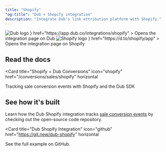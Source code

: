 ```yaml
---
title: "Shopify"
"og:title": "Dub + Shopify integration"
description: "Integrate Dub's link attribution platform with Shopify."
---
```


<CardGroup cols={2}>
  <Card
    title="View on Dub"
    icon={
      <div className="h-8 w-8">
        <img
          src="https://assets.dub.co/logo.png"
          alt="Dub logo"
          className="h-full w-full"
        />
      </div>
    }
    href="https://app.dub.co/integrations/shopify"
  >
    Opens the integration page on Dub
  </Card>
  <Card
    title="View on Shopify"
    icon={
      <div className="h-8 w-8">
        <img
          src="https://dubassets.com/integrations/int_iWOtrZgmcyU6XDwKr4AYYqLN_jUmF77W"
          alt="Shopify logo"
          className="h-full w-full rounded-full"
        />
      </div>
    }
    href="https://d.to/shopify/app"
  >
    Opens the integration page on Shopify
  </Card>
</CardGroup>

## Read the docs

<Card
  title="Shopify + Dub Conversions"
  icon="shopify"
  href="/conversions/sales/shopify"
  horizontal
>
  Tracking sale conversion events with Shopify and the Dub SDK
</Card>

## See how it's built

Learn how the Dub Shopify integration tracks [sale conversion events](/conversions/sales/introduction) by checking out the open-source code repository.

<Card
  title="Dub Shopify Integration"
  icon="github"
  href="https://git.new/dub-shopify"
  horizontal
>
  See the full example on GitHub.
</Card>
